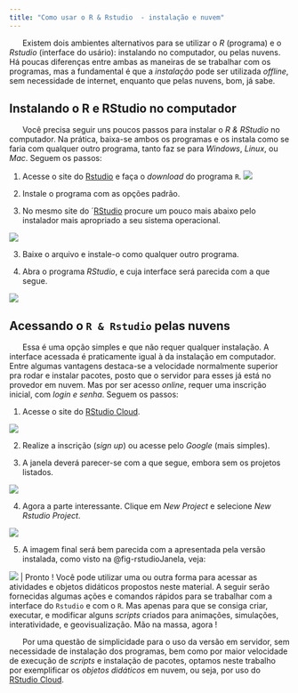 ```yaml
---
title: "Como usar o R & Rstudio  - instalação e nuvem"
---
```



|       Existem dois ambientes alternativos para se utilizar o *R* (programa) e o *Rstudio* (interface do usário): instalando no computador, ou pelas nuvens. Há poucas diferenças entre ambas as maneiras de se trabalhar com os programas, mas a fundamental é que a *instalação* pode ser utilizada *offline*, sem necessidade de internet, enquanto que pelas nuvens, bom, já sabe. 

## Instalando o R e RStudio no computador

|       Você precisa seguir uns poucos passos para instalar o *R & RStudio* no computador. Na prática, baixa-se ambos os programas e os instala como se faria com qualquer outro programa, tanto faz se para *Windows*, *Linux*, ou *Mac*. Seguem os passos:
1. Acesse o site do [Rstudio](https://posit.co/download/rstudio-desktop/) e faça o *download* do programa `R`.
![](rstudioSite.png)
1. Instale o programa com as opções padrão.

2. No mesmo site do ´[RStudio](https://posit.co/download/rstudio-desktop/) procure um pouco mais abaixo pelo instalador mais apropriado a seu sistema operacional.

![](rstudioInstala.png)

3. Baixe o arquivo e instale-o como qualquer outro programa.

4. Abra o programa *RStudio*, e cuja interface será parecida com a que segue.

![](rstudioJanela.png){#fig-rstudioJanela}


## Acessando o `R & Rstudio` pelas nuvens

|       Essa é uma opção simples e que não requer qualquer instalação. A interface acessada é praticamente igual à da instalação em computador. Entre algumas vantagens destaca-se a velocidade normalmente superior pra rodar e instalar pacotes, posto que o servidor para esses já está no provedor em nuvem. Mas por ser acesso *online*, requer uma inscrição inicial, com *login e senha*. Seguem os passos:

1. Acesse o site do [RStudio Cloud](https://login.posit.cloud/login?redirect=%2Foauth%2Fauthorize%3Fredirect_uri%3Dhttps%253A%252F%252Fposit.cloud%252Flogin%26client_id%3Dposit-cloud%26response_type%3Dcode%26show_auth%3D0). 

![](rstudioNuvem.png)

2. Realize a inscrição (*sign up*) ou acesse pelo *Google* (mais simples).

3. A janela deverá parecer-se com a que segue, embora sem os projetos listados.

![](rstudioCloudMain.png)

4. Agora a parte interessante. Clique em *New Project* e selecione *New Rstudio Project*.

![](rstudioCloudNewProj.png)

5. A imagem final será bem parecida com a apresentada pela versão instalada, como visto na @fig-rstudioJanela, veja:

![](rstudioCloudFinal.png)
|       Pronto ! Você pode utilizar uma ou outra forma para acessar as atividades e objetos didáticos propostos neste material. A seguir serão fornecidas algumas ações e comandos rápidos para se trabalhar com a interface do `Rstudio` e com o `R`. Mas apenas para que se consiga criar, executar, e modificar alguns *scripts* criados para animações, simulações, interatividade, e geovisualização. Mão na massa, agora !

|       Por uma questão de simplicidade para o uso da versão em servidor, sem necessidade de instalação dos programas, bem como por maior velocidade de execução de *scripts* e instalação de pacotes, optamos neste trabalho por exemplificar os *objetos didáticos* em nuvem, ou seja, por uso do [RStudio Cloud](https://posit.cloud/).
